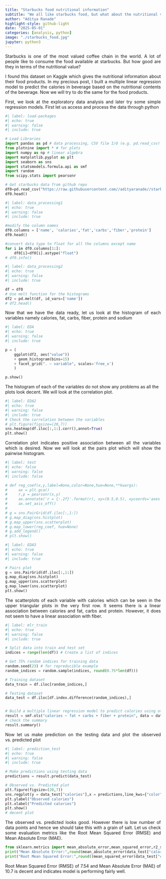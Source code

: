 ```yaml
---
title: "Starbucks food nutritional information"
subtitle: "We all like starbucks food, but what about the nutritional value of them?"
author: "Aditya Ranade"
highlight-style: github-light
date: "2025-05-01"
categories: [analysis, python]
image: "./starbucks_food.jpg"
jupyter: python3
---
```


::: {style="text-align: justify"}
Starbucks is one of the most valued coffee chain in the world. A lot of people like to consume the food available at starbucks. But how good are they in terms of the nutritional value?
:::

::: {style="text-align: justify"}
I found this dataset on Kaggle which gives the nutritional information about their food products. In my precious post, I built a multiple linear regression model to predict the calories in beverage based on the nutritional contents of the beverage. Now we will try to do the same for the food products.

First, we look at the exploratory data analysis and later try some simple regression models. First let us access and process the data through python
:::

```python
#| label: load-packages
#| echo: true
#| warning: false
#| include: true

# Load Libraries
import pandas as pd # data processing, CSV file I/O (e.g. pd.read_csv)
from plotnine import * # for plots
import numpy as np # linear algebra
import matplotlib.pyplot as plt
import seaborn as sns
import statsmodels.formula.api as smf
import random
from scipy.stats import pearsonr

# Get starbucks data from github repo
df0=pd.read_csv("https://raw.githubusercontent.com//adityaranade//starbucks//refs//heads//main//data//starbucks-menu-nutrition-food.csv", encoding='unicode_escape')
df0.head()

```

```python
#| label: data_processing1
#| echo: true
#| warning: false
#| include: true

#modify the column names
df0.columns = ['name', 'calories','fat','carbs','fiber','protein']
df0.head()

#convert data type to float for all the columns except name
for i in df0.columns[1:]:
    df0[i]=df0[i].astype("float")
# df0.info()
```

```python
#| label: data_processing2
#| echo: true
#| warning: false
#| include: true

df = df0
# Use melt function for the histograms
df2 = pd.melt(df, id_vars=['name'])
# df2.head()

```

::: {style="text-align: justify"}
Now that we have the data ready, let us look at the histogram of each variables namely calories, fat, carbs, fiber, protein and sodium
:::

```python
#| label: EDA
#| echo: true
#| warning: false
#| include: true

p = (
    ggplot(df2, aes("value"))
    + geom_histogram(bins=15)
    + facet_grid(". ~ variable", scales='free_x')
    )

p.show()
```

The histogram of each of the variables do not show any problems as all the plots look decent. We will look at the correlation plot.

```python
#| label: EDA2
#| echo: true
#| warning: false
#| include: true
# Check the correlation between the variables
# plt.figure(figsize=(20,7))
sns.heatmap(df.iloc[:,1:].corr(),annot=True)
plt.show()

```

::: {style="text-align: justify"}
Correlation plot indicates positive association between all the variables which is desired. Now we will look at the pairs plot which will show the pairwise histogram.
:::

```python
#| label: test
#| echo: false
#| warning: false
#| include: false

# def reg_coef(x,y,label=None,color=None,hue=None,**kwargs):
#     ax = plt.gca()
#     r,p = pearsonr(x,y)
#     ax.annotate('r = {:.2f}'.format(r), xy=(0.5,0.5), xycoords='axes fraction', ha='center')
#     ax.set_axis_off()
# 
# g = sns.PairGrid(df.iloc[:,1:])
# g.map_diag(sns.histplot)
# g.map_upper(sns.scatterplot)
# g.map_lower(reg_coef, hue=None)
# g.add_legend()
# plt.show()
```

```python
#| label: EDA3
#| echo: true
#| warning: false
#| include: true

# Pairs plot
g = sns.PairGrid(df.iloc[:,1:])
g.map_diag(sns.histplot)
g.map_upper(sns.scatterplot)
g.map_lower(sns.scatterplot)
plt.show()

```

::: {style="text-align: justify"}
The scatterplots of each variable with calories which can be seen in the upper triangular plots in the very first row. It seems there is a linear association between calories and fat, carbs and protein. However, it does not seem to have a linear association with fiber.
:::

```python
#| label: mlr_train
#| echo: true
#| warning: false
#| include: true

# Split data into train and test set
indices = range(len(df)) # Create a list of indices

# Get 75% random indices for training data
random.seed(23) # for repreducible example
random_indices = random.sample(indices, round(0.75*len(df)))

# Training dataset
data_train = df.iloc[random_indices,]

# Testing dataset
data_test = df.iloc[df.index.difference(random_indices),]


# Build a multiple linear regression model to predict calories using other variables using training data
result = smf.ols("calories ~ fat + carbs + fiber + protein", data = data_train).fit()
# check the summary
result.summary()

```

::: {style="text-align: justify"}
Now let us make prediction on the testing data and plot the observed vs. predicted plot
:::

```python
#| label: prediction_test
#| echo: true
#| warning: false
#| include: true

# Make predictions using testing data
predictions = result.predict(data_test)

# Observed vs. Predicted plot
plt.figure(figsize=(20,7))
sns.regplot(y = data_test["calories"],x = predictions,line_kws={"color":"red"})
plt.ylabel("Observed calories")
plt.xlabel("Predicted calories")
plt.show()
# decent plot
```

::: {style="text-align: justify"}
The observed vs. predicted looks good. However there is low number of data points and hence we should take this with a grain of salt. Let us check some evaluation metrics like the Root Mean Squared Error (RMSE) and Mean Absolute Error (MAE).
:::

```python
from sklearn.metrics import mean_absolute_error,mean_squared_error,r2_score
print("Mean Absolute Error:",round(mean_absolute_error(data_test["calories"],predictions),2))
print("Root Mean Squared Error:",round((mean_squared_error(data_test["calories"],predictions))** 0.5,2))
```

::: {style="text-align: justify"}
Root Mean Squared Error (RMSE) of 7.54 and Mean Absolute Error (MAE) of 10.7 is decent and indicates model is performing fairly well.
:::
